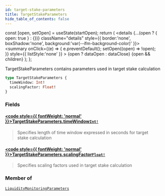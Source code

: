 ```yaml
---
id: target-stake-parameters
title: TargetStakeParameters
hide_table_of_contents: false
---
```







  const [open, setOpen] = useState(startOpen);
  return (
    <details {...(open ? { open: true } : {})} className="details" style={{ border:'none', boxShadow:'none', background:'var(--ifm-background-color)' }}>
      <summary
        onClick={(e) => {
          e.preventDefault();
          setOpen((open) => !open);
        }}
        style={{ listStyle:'none' }}
      >
      {open ? dataOpen : dataClose}
      </summary>
      {open && children}
    </details>
  );
};




TargetStakeParameters contains parameters used in target stake calculation


```graphql
type TargetStakeParameters {
  timeWindow: Int!
  scalingFactor: Float!
}
```


### Fields

#### [<code style={{ fontWeight: 'normal' }}>TargetStakeParameters.<b>timeWindow</b></code>](#)<Bullet />[`Int!`](/testnet/api/graphql/scalars/int) <Badge class="secondary" text="non-null"/> <Badge class="secondary" text="scalar"/>
> Specifies length of time window expressed in seconds for target stake calculation
> 

#### [<code style={{ fontWeight: 'normal' }}>TargetStakeParameters.<b>scalingFactor</b></code>](#)<Bullet />[`Float!`](/testnet/api/graphql/scalars/float) <Badge class="secondary" text="non-null"/> <Badge class="secondary" text="scalar"/>
> Specifies scaling factors used in target stake calculation
> 



### Member of

[`LiquidityMonitoringParameters`](/testnet/api/graphql/objects/liquidity-monitoring-parameters)  <Badge class="secondary" text="object"/>

